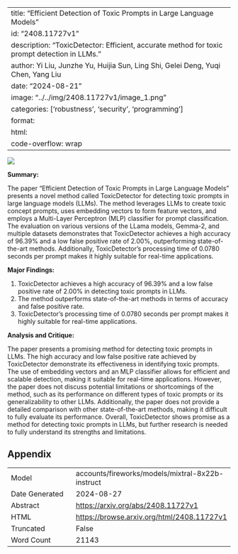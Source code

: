 
---
title: "Efficient Detection of Toxic Prompts in Large Language Models"
id: "2408.11727v1"
description: "ToxicDetector: Efficient, accurate method for toxic prompt detection in LLMs."
author: Yi Liu, Junzhe Yu, Huijia Sun, Ling Shi, Gelei Deng, Yuqi Chen, Yang Liu
date: "2024-08-21"
image: "../../img/2408.11727v1/image_1.png"
categories: ['robustness', 'security', 'programming']
format:
  html:
    code-overflow: wrap
---

![](../../img/2408.11727v1/image_1.png)

**Summary:**

The paper "Efficient Detection of Toxic Prompts in Large Language Models" presents a novel method called ToxicDetector for detecting toxic prompts in large language models (LLMs). The method leverages LLMs to create toxic concept prompts, uses embedding vectors to form feature vectors, and employs a Multi-Layer Perceptron (MLP) classifier for prompt classification. The evaluation on various versions of the LLama models, Gemma-2, and multiple datasets demonstrates that ToxicDetector achieves a high accuracy of 96.39% and a low false positive rate of 2.00%, outperforming state-of-the-art methods. Additionally, ToxicDetector's processing time of 0.0780 seconds per prompt makes it highly suitable for real-time applications.

**Major Findings:**

1. ToxicDetector achieves a high accuracy of 96.39% and a low false positive rate of 2.00% in detecting toxic prompts in LLMs.
2. The method outperforms state-of-the-art methods in terms of accuracy and false positive rate.
3. ToxicDetector's processing time of 0.0780 seconds per prompt makes it highly suitable for real-time applications.

**Analysis and Critique:**

The paper presents a promising method for detecting toxic prompts in LLMs. The high accuracy and low false positive rate achieved by ToxicDetector demonstrate its effectiveness in identifying toxic prompts. The use of embedding vectors and an MLP classifier allows for efficient and scalable detection, making it suitable for real-time applications. However, the paper does not discuss potential limitations or shortcomings of the method, such as its performance on different types of toxic prompts or its generalizability to other LLMs. Additionally, the paper does not provide a detailed comparison with other state-of-the-art methods, making it difficult to fully evaluate its performance. Overall, ToxicDetector shows promise as a method for detecting toxic prompts in LLMs, but further research is needed to fully understand its strengths and limitations.

## Appendix

|          |          |
|----------|----------|
| Model     | accounts/fireworks/models/mixtral-8x22b-instruct       |
| Date Generated     | 2024-08-27       |
| Abstract | [https://arxiv.org/abs/2408.11727v1](https://arxiv.org/abs/2408.11727v1)        |
| HTML     | [https://browse.arxiv.org/html/2408.11727v1](https://browse.arxiv.org/html/2408.11727v1)       |
| Truncated       | False       |
| Word Count       | 21143       |
